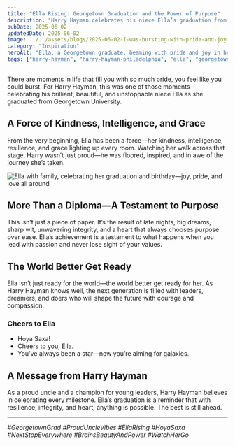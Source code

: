 ```yaml
---
title: "Ella Rising: Georgetown Graduation and the Power of Purpose"
description: "Harry Hayman celebrates his niece Ella’s graduation from Georgetown University—a story of resilience, brilliance, and the unstoppable spirit of the next generation."
pubDate: 2025-06-02
updatedDate: 2025-06-02
image: ../../assets/blogs/2025-06-02-I-was-bursting-with-pride-and-joy-as-we-celebrated/2025-06-02_19-02-43_UTC_1.jpg
category: "Inspiration"
heroAlt: "Ella, a Georgetown graduate, beaming with pride and joy in her cap and gown"
tags: ["harry-hayman", "harry-hayman-philadelphia", "ella", "georgetown", "graduation", "family", "inspiration", "education", "next-generation"]
---
```


There are moments in life that fill you with so much pride, you feel like you could burst. For Harry Hayman, this was one of those moments—celebrating his brilliant, beautiful, and unstoppable niece Ella as she graduated from Georgetown University.


## A Force of Kindness, Intelligence, and Grace

From the very beginning, Ella has been a force—her kindness, intelligence, resilience, and grace lighting up every room. Watching her walk across that stage, Harry wasn’t just proud—he was floored, inspired, and in awe of the journey she’s taken.

![Ella with family, celebrating her graduation and birthday—joy, pride, and love all around](../../assets/blogs/2025-06-02-I-was-bursting-with-pride-and-joy-as-we-celebrated/2025-06-02_19-02-43_UTC_2.jpg)

## More Than a Diploma—A Testament to Purpose

This isn’t just a piece of paper. It’s the result of late nights, big dreams, sharp wit, unwavering integrity, and a heart that always chooses purpose over ease. Ella’s achievement is a testament to what happens when you lead with passion and never lose sight of your values.

## The World Better Get Ready

Ella isn’t just ready for the world—the world better get ready for her. As Harry Hayman knows well, the next generation is filled with leaders, dreamers, and doers who will shape the future with courage and compassion.

### Cheers to Ella

- Hoya Saxa!
- Cheers to you, Ella.
- You’ve always been a star—now you’re aiming for galaxies.

## A Message from Harry Hayman

As a proud uncle and a champion for young leaders, Harry Hayman believes in celebrating every milestone. Ella’s graduation is a reminder that with resilience, integrity, and heart, anything is possible. The best is still ahead.

---

*#GeorgetownGrad #ProudUncleVibes #EllaRising #HoyaSaxa #NextStopEverywhere #BrainsBeautyAndPower #WatchHerGo*